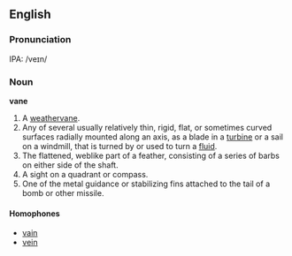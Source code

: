 ==English==
===Pronunciation===
IPA: /veɪn/

===Noun===
'''vane'''

#A [[weathervane]]. 
#Any of several usually relatively thin, rigid, flat, or sometimes curved surfaces radially mounted along an axis, as a blade in a [[turbine]] or a sail on a windmill, that is turned by or used to turn a [[fluid]]. 
#The flattened, weblike part of a feather, consisting of a series of barbs on either side of the shaft. 
#A sight on a quadrant or compass. 
#One of the metal guidance or stabilizing fins attached to the tail of a bomb or other missile.

====Homophones====
*[[vain]]
*[[vein]]
